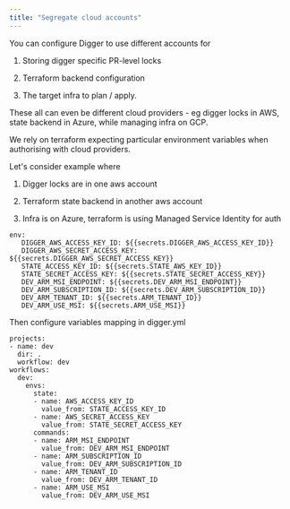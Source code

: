 ```yaml
---
title: "Segregate cloud accounts"
---
```


You can configure Digger to use different accounts for 

1. Storing digger specific PR-level locks

2. Terraform backend configuration

3. The target infra to plan / apply.

These all can even be different cloud providers - eg digger locks in AWS, state backend in Azure, while managing infra on GCP.

We rely on terraform expecting particular environment variables when authorising with cloud providers.

Let's consider example where

1. Digger locks are in one aws account

2. Terraform state backend in another aws account

3. Infra is on Azure, terraform is using Managed Service Identity for auth

```
env:
   DIGGER_AWS_ACCESS_KEY_ID: ${{secrets.DIGGER_AWS_ACCESS_KEY_ID}}
   DIGGER_AWS_SECRET_ACCESS_KEY: ${{secrets.DIGGER_AWS_SECRET_ACCESS_KEY}}
   STATE_ACCESS_KEY_ID: ${{secrets.STATE_AWS_KEY_ID}}
   STATE_SECRET_ACCESS_KEY: ${{secrets.STATE_SECRET_ACCESS_KEY}}
   DEV_ARM_MSI_ENDPOINT: ${{secrets.DEV_ARM_MSI_ENDPOINT}}
   DEV_ARM_SUBSCRIPTION_ID: ${{secrets.DEV_ARM_SUBSCRIPTION_ID}}
   DEV_ARM_TENANT_ID: ${{secrets.ARM_TENANT_ID}}
   DEV_ARM_USE_MSI: ${{secrets.ARM_USE_MSI}}
```

Then configure variables mapping in digger.yml

```
projects:
- name: dev
  dir: .
  workflow: dev
workflows:
  dev:
    envs:
      state:
      - name: AWS_ACCESS_KEY_ID
        value_from: STATE_ACCESS_KEY_ID
      - name: AWS_SECRET_ACCESS_KEY
        value_from: STATE_SECRET_ACCESS_KEY
      commands:
      - name: ARM_MSI_ENDPOINT
        value_from: DEV_ARM_MSI_ENDPOINT
      - name: ARM_SUBSCRIPTION_ID
        value_from: DEV_ARM_SUBSCRIPTION_ID
      - name: ARM_TENANT_ID
        value_from: DEV_ARM_TENANT_ID
      - name: ARM_USE_MSI
        value_from: DEV_ARM_USE_MSI
```

